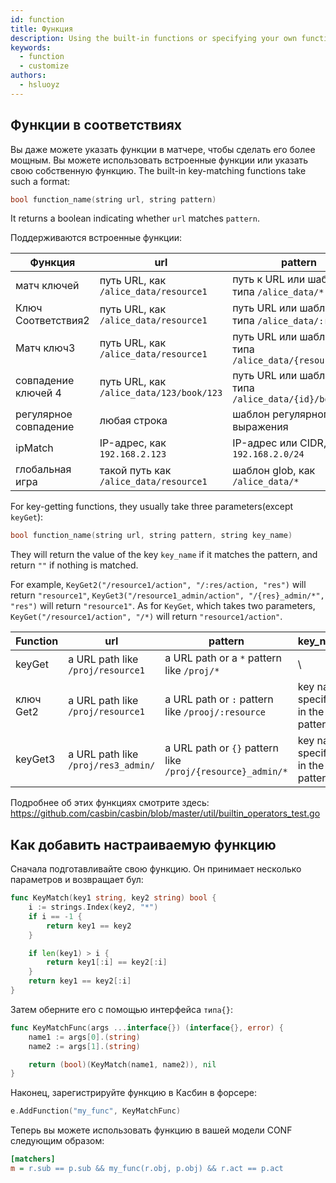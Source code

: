 ```yaml
---
id: function
title: Функция
description: Using the built-in functions or specifying your own function
keywords:
  - function
  - customize
authors:
  - hsluoyz
---
```




## Функции в соответствиях

Вы даже можете указать функции в матчере, чтобы сделать его более мощным. Вы можете использовать встроенные функции или указать свою собственную функцию. The built-in key-matching functions take such a format:

```c
bool function_name(string url, string pattern)
```

It returns a boolean indicating whether `url` matches `pattern`.

Поддерживаются встроенные функции:

| Функция               | url                                      | pattern                                                    | Пример                                                                                                                                                                                                |
| --------------------- | ---------------------------------------- | ---------------------------------------------------------- | ----------------------------------------------------------------------------------------------------------------------------------------------------------------------------------------------------- |
| матч ключей           | путь URL, как `/alice_data/resource1`    | путь к URL или шаблон `*` типа `/alice_data/*`             | [keymatch_model.conf](https://github.com/casbin/casbin/blob/master/examples/keymatch_model.conf)/[keymatch_policy.csv](https://github.com/casbin/casbin/blob/master/examples/keymatch_policy.csv)     |
| Ключ Соответствия2    | путь URL, как `/alice_data/resource1`    | путь URL или шаблон `:` типа `/alice_data/:resource`       | [keymatch2_model.conf](https://github.com/casbin/casbin/blob/master/examples/keymatch2_model.conf)/[keymatch2_policy.csv](https://github.com/casbin/casbin/blob/master/examples/keymatch2_policy.csv) |
| Матч ключ3            | путь URL, как `/alice_data/resource1`    | путь URL или шаблон `{}` типа `/alice_data/{resource}`     | https://github.com/casbin/casbin/blob/277c1a2b85698272f764d71a94d2595a8d425915/util/builtin_operators_test.go#L171-L196                                                                             |
| совпадение ключей 4   | путь URL, как `/alice_data/123/book/123` | путь URL или шаблон `{}` типа `/alice_data/{id}/book/{id}` | https://github.com/casbin/casbin/blob/277c1a2b85698272f764d71a94d2595a8d425915/util/builtin_operators_test.go#L208-L222                                                                             |
| регулярное совпадение | любая строка                             | шаблон регулярного выражения                               | [keymatch_model.conf](https://github.com/casbin/casbin/blob/master/examples/keymatch_model.conf)/[keymatch_policy.csv](https://github.com/casbin/casbin/blob/master/examples/keymatch_policy.csv)     |
| ipMatch               | IP-адрес, как `192.168.2.123`            | IP-адрес или CIDR, как `192.168.2.0/24`                    | [ipmatch_model.conf](https://github.com/casbin/casbin/blob/master/examples/ipmatch_model.conf)/[ipmatch_policy.csv](https://github.com/casbin/casbin/blob/master/examples/ipmatch_policy.csv)         |
| глобальная игра       | такой путь как `/alice_data/resource1`   | шаблон glob, как `/alice_data/*`                           | https://github.com/casbin/casbin/blob/277c1a2b85698272f764d71a94d2595a8d425915/util/builtin_operators_test.go#L426-L466                                                                             |


For key-getting functions, they usually take three parameters(except `keyGet`):

```c
bool function_name(string url, string pattern, string key_name)
```

They will return the value of the key `key_name` if it matches the pattern, and return `""` if nothing is matched.

For example,  `KeyGet2("/resource1/action", "/:res/action, "res")` will return `"resource1"`, `KeyGet3("/resource1_admin/action", "/{res}_admin/*", "res")` will return `"resource1"`. As for `KeyGet`, which takes two parameters, `KeyGet("/resource1/action", "/*)` will return `"resource1/action"`.


| Function  | url                                 | pattern                                                    | key_name                          | example                                                                                                                                                                                           |
| --------- | ----------------------------------- | ---------------------------------------------------------- | --------------------------------- | ------------------------------------------------------------------------------------------------------------------------------------------------------------------------------------------------- |
| keyGet    | a URL path like `/proj/resource1`   | a URL path or a `*` pattern like `/proj/*`                 | \                                | [keyget_model.conf](https://github.com/casbin/casbin/blob/master/examples/keyget_model.conf)/[keymatch_policy.csv](https://github.com/casbin/casbin/blob/master/examples/keymatch_policy.csv)     |
| ключ Get2 | a URL path like `/proj/resource1`   | a URL path or `:` pattern like `/prooj/:resource`          | key name specified in the pattern | [keyget2_model.conf](https://github.com/casbin/casbin/blob/master/examples/keyget2_model.conf)/[keymatch2_policy.csv](https://github.com/casbin/casbin/blob/master/examples/keymatch2_policy.csv) |
| keyGet3   | a URL path like `/proj/res3_admin/` | a URL path or `{}` pattern like `/proj/{resource}_admin/*` | key name specified in the pattern | https://github.com/casbin/casbin/blob/7bd496f94f5a2739a392d333a9aaaa10ae397673/util/builtin_operators_test.go#L209-L247                                                                         |


Подробнее об этих функциях смотрите здесь: https://github.com/casbin/casbin/blob/master/util/builtin_operators_test.go

## Как добавить настраиваемую функцию

Сначала подготавливайте свою функцию. Он принимает несколько параметров и возвращает бул:

```go
func KeyMatch(key1 string, key2 string) bool {
    i := strings.Index(key2, "*")
    if i == -1 {
        return key1 == key2
    }

    if len(key1) > i {
        return key1[:i] == key2[:i]
    }
    return key1 == key2[:i]
}
```

Затем оберните его с помощью интерфейса `типа{}`:

```go
func KeyMatchFunc(args ...interface{}) (interface{}, error) {
    name1 := args[0].(string)
    name2 := args[1].(string)

    return (bool)(KeyMatch(name1, name2)), nil
}
```

Наконец, зарегистрируйте функцию в Касбин в форсере:

```go
e.AddFunction("my_func", KeyMatchFunc)
```

Теперь вы можете использовать функцию в вашей модели CONF следующим образом:

```ini
[matchers]
m = r.sub == p.sub && my_func(r.obj, p.obj) && r.act == p.act
```
